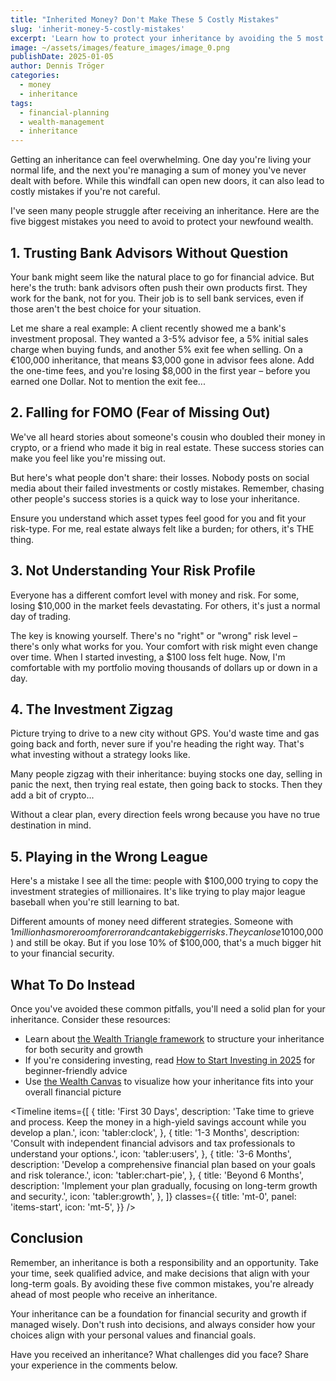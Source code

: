 ```yaml
---
title: "Inherited Money? Don't Make These 5 Costly Mistakes"
slug: 'inherit-money-5-costly-mistakes'
excerpt: 'Learn how to protect your inheritance by avoiding the 5 most common and costly mistakes people make when receiving a large sum of money.'
image: ~/assets/images/feature_images/image_0.png
publishDate: 2025-01-05
author: Dennis Tröger
categories:
  - money
  - inheritance
tags:
  - financial-planning
  - wealth-management
  - inheritance
---
```



Getting an inheritance can feel overwhelming. One day you're living your normal life, and the next you're managing a sum of money you've never dealt with before. While this windfall can open new doors, it can also lead to costly mistakes if you're not careful.

I've seen many people struggle after receiving an inheritance. Here are the five biggest mistakes you need to avoid to protect your newfound wealth.

<InfoBox
  type="info"
  content="**Need a step-by-step plan?** Check out my guide on [Your First 30 Days After Inheriting Money](/your-first-30-days-after-inheriting-money-a-step-by-step-guide) for a practical timeline of what to do."
/>

## 1. Trusting Bank Advisors Without Question

Your bank might seem like the natural place to go for financial advice. But here's the truth: bank advisors often push their own products first. They work for the bank, not for you. Their job is to sell bank services, even if those aren't the best choice for your situation.

Let me share a real example: A client recently showed me a bank's investment proposal. They wanted a 3-5% advisor fee, a 5% initial sales charge when buying funds, and another 5% exit fee when selling. On a €100,000 inheritance, that means $3,000 gone in advisor fees alone. Add the one-time fees, and you're losing $8,000 in the first year – before you earned one Dollar. Not to mention the exit fee...

<InfoBox
  type="warning"
  content="This is crazy. I've seen too many people lose money by blindly following bank advice. Instead, consider working with an independent financial advisor who can look at all your options, not just one bank's products."
/>

## 2. Falling for FOMO (Fear of Missing Out)

We've all heard stories about someone's cousin who doubled their money in crypto, or a friend who made it big in real estate. These success stories can make you feel like you're missing out.

But here's what people don't share: their losses. Nobody posts on social media about their failed investments or costly mistakes. Remember, chasing other people's success stories is a quick way to lose your inheritance.

Ensure you understand which asset types feel good for you and fit your risk-type. For me, real estate always felt like a burden; for others, it's THE thing.

## 3. Not Understanding Your Risk Profile

Everyone has a different comfort level with money and risk. For some, losing $10,000 in the market feels devastating. For others, it's just a normal day of trading.

The key is knowing yourself. There's no "right" or "wrong" risk level – there's only what works for you. Your comfort with risk might even change over time. When I started investing, a $100 loss felt huge. Now, I'm comfortable with my portfolio moving thousands of dollars up or down in a day.

<InfoBox
  type="info"
  content="Know where you are right now and plan accordingly. Your risk tolerance should guide your investment decisions, not the other way around."
/>

## 4. The Investment Zigzag

Picture trying to drive to a new city without GPS. You'd waste time and gas going back and forth, never sure if you're heading the right way. That's what investing without a strategy looks like.

Many people zigzag with their inheritance: buying stocks one day, selling in panic the next, then trying real estate, then going back to stocks. Then they add a bit of crypto...

Without a clear plan, every direction feels wrong because you have no true destination in mind.

## 5. Playing in the Wrong League

Here's a mistake I see all the time: people with $100,000 trying to copy the investment strategies of millionaires. It's like trying to play major league baseball when you're still learning to bat.

Different amounts of money need different strategies. Someone with $1 million has more room for error and can take bigger risks. They can lose 10% ($100,000) and still be okay. But if you lose 10% of $100,000, that's a much bigger hit to your financial security.

<InfoBox
  type="success"
  title="The Bottom Line"
  content="Inheriting money is a huge responsibility. By avoiding these five mistakes, you'll be better prepared to protect and grow your inheritance. Remember: this is your journey. Don't let others pressure you into decisions that don't feel right for you."
/>

## What To Do Instead

Once you've avoided these common pitfalls, you'll need a solid plan for your inheritance. Consider these resources:

- Learn about [the Wealth Triangle framework](/wealth-triangle) to structure your inheritance for both security and growth
- If you're considering investing, read [How to Start Investing in 2025](/how-to-start-investing-in-2025) for beginner-friendly advice
- Use [the Wealth Canvas](/the-wealth-canvas-a-new-way-to-see-your-money-journey) to visualize how your inheritance fits into your overall financial picture

<Timeline
  items={[
    {
      title: 'First 30 Days',
      description: 'Take time to grieve and process. Keep the money in a high-yield savings account while you develop a plan.',
      icon: 'tabler:clock',
    },
    {
      title: '1-3 Months',
      description: 'Consult with independent financial advisors and tax professionals to understand your options.',
      icon: 'tabler:users',
    },
    {
      title: '3-6 Months',
      description: 'Develop a comprehensive financial plan based on your goals and risk tolerance.',
      icon: 'tabler:chart-pie',
    },
    {
      title: 'Beyond 6 Months',
      description: 'Implement your plan gradually, focusing on long-term growth and security.',
      icon: 'tabler:growth',
    },
  ]}
  classes={{
    title: 'mt-0',
    panel: 'items-start',
    icon: 'mt-5',
  }}
/>

## Conclusion

Remember, an inheritance is both a responsibility and an opportunity. Take your time, seek qualified advice, and make decisions that align with your long-term goals. By avoiding these five common mistakes, you're already ahead of most people who receive an inheritance.

Your inheritance can be a foundation for financial security and growth if managed wisely. Don't rush into decisions, and always consider how your choices align with your personal values and financial goals.

<InfoBox
  type="info"
  title="Stay Informed"
  content="Want to know more about handling your money? Subscribe to my newsletter for regular tips and insights on wealth management and financial planning."
/>

Have you received an inheritance? What challenges did you face? Share your experience in the comments below.
